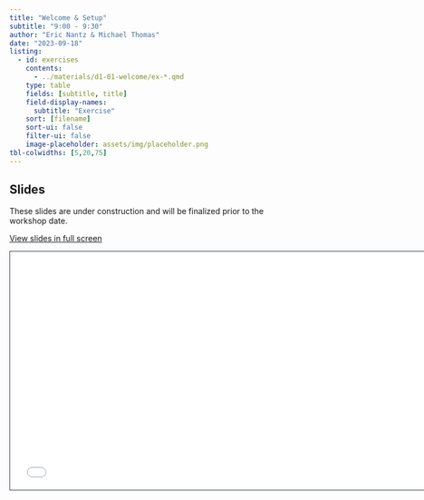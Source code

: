 ```yaml
---
title: "Welcome & Setup"
subtitle: "9:00 - 9:30"
author: "Eric Nantz & Michael Thomas"
date: "2023-09-18"
listing:
  - id: exercises
    contents:
      - ../materials/d1-01-welcome/ex-*.qmd
    type: table
    fields: [subtitle, title]
    field-display-names: 
      subtitle: "Exercise"
    sort: [filename]
    sort-ui: false
    filter-ui: false
    image-placeholder: assets/img/placeholder.png
tbl-colwidths: [5,20,75]
---
```


## Slides

::: callout-warning
These slides are under construction and will be finalized prior to the workshop date.
:::

[View slides in full screen](../materials/d1-01-welcome/index.html)

```{=html}
<iframe class="slide-deck" src="../materials/d1-01-welcome/" height="420" width="747" style="border: 1px solid #2e3846;"></iframe>
```


